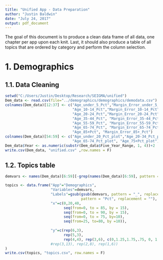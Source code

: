 ```yaml
---
title: "Unified App - Data Preparation"
author: "Justin Baldwin"
date: "July 24, 2017"
output: pdf_document
---
```


The goal of this document is to produce a clean data frame of all data, one chapter per app upon each knit. Last, it should also produce a table of all topics that are ordered by category and perform the column selection.

1. Demographics
================

1.1. Data Cleaning
-----------

```r
setwd("C:/Users/Justin/Desktop/Research/SEIGMA/unified")
Dem_data <- read.csv(file="../demographics/demographics/demodata.csv")
colnames(Dem_data)[12:37] <- c("Age_under_5_Pct","Margin_Error_under_5_Pct","Age_5-9_Pct", "Margin_Error_5-9_Pct",
                               "Age_10-14_Pct","Margin_Error_10-14_Pct","Age_15-19_Pct", "Margin_Error_15-19_Pct",
                               "Age_20-24_Pct","Margin_Error_20-24_Pct","Age_25-34_Pct", "Margin_Error_25-34_Pct",
                               "Age_35-44_Pct", "Margin_Error_35-44_Pct","Age_45-54_Pct", "Margin_Error_45-54_Pct",
                               "Age_55-59_Pct", "Margin_Error_55-59_Pct","Age_60-64_Pct", "Margin_Error_60-64_Pct",
                               "Age_65-74_Pct", "Margin_Error_65-74_Pct","Age_75-84_Pct", "Margin_Error_75-84_Pct",
                               "Age_85+Pct", "Margin_Error_85+_Pct")
colnames(Dem_data)[54:59] <- c("Age_under_20_Pct_plot","Age_20-34_Pct_plot","Age_35-54_Pct_plot", "Age_55-64_Pct_plot",
                               "Age_65-74_Pct_plot", "Age_75+Pct_plot")
Dem_data$Year <- as.numeric(substr(Dem_data$Five_Year_Range, 1, 4))+2
write.csv(Dem_data, "unified.csv" ,row.names = F)
```


1.2. Topics table
---------

```r
demvars <- names(Dem_data)[6:59][-grep(names(Dem_data)[6:59], pattern = "Error")]

topics <- data.frame("App"="Demographics",
                     "Variables"=demvars,
                     "Labels"=gsub(gsub(demvars, pattern = "_", replacement = " "), 
                                   pattern = "Pct", replacement = ""),
                     "x"=c(0,20,40, 
                           seq(from=0, to = 85, by = 15), 
                           seq(from=0, to = 90, by = 15),
                           seq(from=0, to = 75, by=10), 
                           seq(from=25, to=80, by =10)),
                   
                     "y"=c(rep(6,3), 
                           rep(5,3),
                           rep(4,4), rep(3,6), c(0,1.25,1.75,.75, 0, 1, 0, 1.25), rep(2.25,6))
                     #rep(3,13), rep(2,8), rep(1,6))
)
write.csv(topics, "topics.csv", row.names = F)
```

